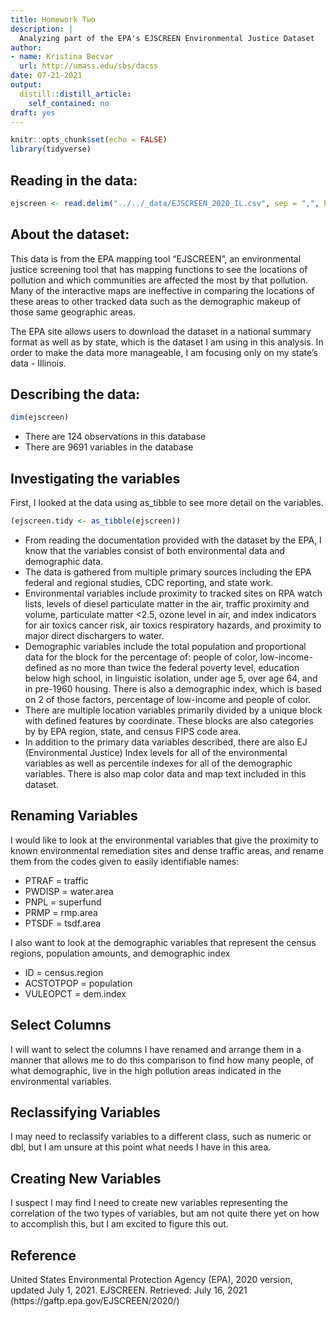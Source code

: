 ```yaml
---
title: Homework Two
description: |
  Analyzing part of the EPA's EJSCREEN Environmental Justice Dataset
author:
- name: Kristina Becvar
  url: http://umass.edu/sbs/dacss
date: 07-21-2021
output:
  distill::distill_article:
    self_contained: no
draft: yes
---
```



```r
knitr::opts_chunk$set(echo = FALSE)
library(tidyverse)
```

## **Reading in the data:**

```r
ejscreen <- read.delim("../../_data/EJSCREEN_2020_IL.csv", sep = ",", header  = TRUE)
```

## **About the dataset:**

This data is from the EPA mapping tool "EJSCREEN", an environmental justice screening tool that has mapping functions to see the locations of pollution and which communities are affected the most by that pollution. Many of the interactive maps are ineffective in comparing the locations of these areas to other tracked data such as the demographic makeup of those same geographic areas.

The EPA site allows users to download the dataset in a national summary format as well as by state, which is the dataset I am using in this analysis. In order to make the data more manageable, I am focusing only on my state's data - Illinois.

## **Describing the data:**

```r
dim(ejscreen)
```
+ There are 124 observations in this database
+ There are 9691 variables in the database

## **Investigating the variables**

First, I looked at the data using as_tibble to see more detail on the variables.

```r
(ejscreen.tidy <- as_tibble(ejscreen))
```
+ From reading the documentation provided with the dataset by the EPA, I know that the variables consist of both environmental data and demographic data. 
+ The data is gathered from multiple primary sources including the EPA federal and regional studies, CDC reporting, and state work. 
+ Environmental variables include proximity to tracked sites on RPA watch lists, levels of diesel particulate matter in the air, traffic proximity and volume, particulate matter <2.5, ozone level in air, and index indicators for air toxics cancer risk, air toxics respiratory hazards, and proximity to major direct dischargers to water.
+ Demographic variables include the total population and proportional data for the block for the percentage of: people of color, low-income-defined as no more than twice the federal poverty level, education below high school, in linguistic isolation, under age 5, over age 64, and in pre-1960 housing. There is also a demographic index, which is based on 2 of those factors, percentage of low-income and people of color.
+ There are multiple location variables primarily divided by a unique block with defined features by coordinate. These blocks are also categories by by EPA region, state, and census FIPS code area.
+ In addition to the primary data variables described, there are also EJ (Environmental Justice) Index levels for all of the environmental variables as well as percentile indexes for all of the demographic variables. There is also map color data and map text included in this dataset.

## **Renaming Variables**

I would like to look at the environmental variables that give the proximity to known environmental remediation sites and dense traffic areas, and rename them from the codes given to easily identifiable names:

+ PTRAF = traffic
+ PWDISP = water.area
+ PNPL = superfund
+ PRMP = rmp.area
+ PTSDF = tsdf.area

I also want to look at the demographic variables that represent the census regions, population amounts, and demographic index

+ ID = census.region
+ ACSTOTPOP = population
+ VULEOPCT = dem.index

## **Select Columns**

I will want to select the columns I have renamed and arrange them in a manner that allows me to do this comparison to find how many people, of what demographic, live in the high pollution areas indicated in the environmental variables.

## **Reclassifying Variables**

I may need to reclassify variables to a different class, such as numeric or dbl, but I am unsure at this point what needs I have in this area.

## **Creating New Variables**

I suspect I may find I need to create new variables representing the correlation of the two types of variables, but am not quite there yet on how to accomplish this, but I am excited to figure this out.

## Reference

United States Environmental Protection Agency (EPA), 2020 version, updated July 1, 2021. EJSCREEN. Retrieved: July 16, 2021 (https://gaftp.epa.gov/EJSCREEN/2020/)






